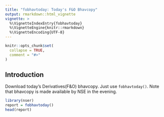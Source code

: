 ```yaml
---
title: "fobhavtoday: Today's F&O Bhavcopy"
output: rmarkdown::html_vignette
vignette: >
  %\VignetteIndexEntry{fobhavtoday}
  %\VignetteEngine{knitr::rmarkdown}
  %\VignetteEncoding{UTF-8}
---
```


```r
knitr::opts_chunk$set(
  collapse = TRUE,
  comment = "#>"
)
```

## Introduction 

Download today's Derivatives(F&O) bhavcopy. Just use ```fobhavtoday()```. Note that bhavcopy is made available by NSE in the evening. 

```r
library(nser)
report = fobhavtoday()
head(report)
```
